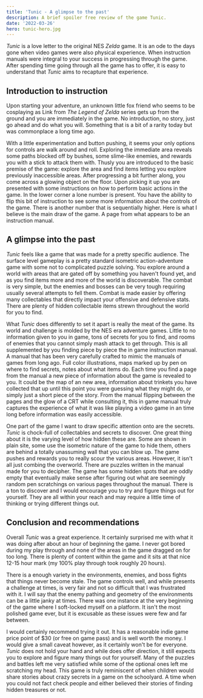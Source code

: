 ```yaml
---
title: 'Tunic - A glimpse to the past'
description: A brief spoiler free review of the game Tunic.
date: '2022-03-26'
hero: tunic-hero.jpg
---
```


_Tunic_ is a love letter to the original NES _Zelda_ game. It is an ode to the days gone when video games were also physical experience. When instruction manuals were integral to your success in progressing through the game. After spending time going through all the game has to offer, it is easy to understand that _Tunic_ aims to recapture that experience.

## Introduction to instruction

Upon starting your adventure, an unknown little fox friend who seems to be cosplaying as Link from _The Legend of Zelda_ series gets up from the ground and you are immediately in the game. No introduction, no story, just go ahead and do what you will. Something that is a bit of a rarity today but was commonplace a long time ago.

With a little experimentation and button pushing, it seems your only options for controls are walk around and roll. Exploring the immediate area reveals some paths blocked off by bushes, some slime-like enemies, and rewards you with a stick to attack them with. Thusly you are introduced to the basic premise of the game: explore the area and find items letting you explore previously inaccessible areas. After progressing a bit further along, you come across a glowing object on the floor. Upon picking it up you are presented with some instructions on how to perform basic actions in the game. In the lower corner a lone number is present. You have the ability to flip this bit of instruction to see some more information about the controls of the game. There is another number that is sequentially higher. Here is what I believe is the main draw of the game. A page from what appears to be an instruction manual.

## A glimpse into the past

_Tunic_ feels like a game that was made for a pretty specific audience. The surface level gameplay is a pretty standard isometric action-adventure game with some not to complicated puzzle solving. You explore around a world with areas that are gated off by something you haven't found yet, and as you find items more and more of the world is discoverable. The combat is very simple, but the enemies and bosses can be very tough requiring usually several attempts to fell them. Combat is made easier by offering many collectables that directly impact your offensive and defensive stats. There are plenty of hidden collectable items strewn throughout the world for you to find.

What _Tunic_ does differently to set it apart is really the meat of the game. Its world and challenge is molded by the NES era adventure games. Little to no information given to you in game, tons of secrets for you to find, and rooms of enemies that you cannot simply mash attack to get through. This is all supplemented by you finding piece by piece the in game instruction manual. A manual that has been very carefully crafted to mimic the manuals of games from long ago. Full color illustrations, maps marked up by pen on where to find secrets, notes about what items do. Each time you find a page from the manual a new piece of information about the game is revealed to you. It could be the map of an new area, information about trinkets you have collected that up until this point you were guessing what they might do, or simply just a short piece of the story. From the manual flipping between the pages and the glow of a CRT while consulting it, this in game manual truly captures the experience of what it was like playing a video game in an time long before information was easily accessible.

One part of the game I want to draw specific attention onto are the secrets. _Tunic_ is chock-full of collectables and secrets to discover. One great thing about it is the varying level of how hidden these are. Some are shown in plain site, some use the isometric nature of the game to hide them, others are behind a totally unassuming wall that you can blow up. The game pushes and rewards you to really scour the various areas. However, it isn't all just combing the overworld. There are puzzles written in the manual made for you to decipher. The game has some hidden spots that are oddly empty that eventually make sense after figuring out what are seemingly random pen scratchings on various pages throughout the manual. There is a ton to discover and I would encourage you to try and figure things out for yourself. They are all within your reach and may require a little time of thinking or trying different things out.

## Conclusion and recommendations

Overall _Tunic_ was a great experience. It certainly surprised me with what it was doing after about an hour of beginning the game. I never got bored during my play through and none of the areas in the game dragged on for too long. There is plenty of content within the game and it sits at that nice 12-15 hour mark (my 100% play through took roughly 20 hours).

There is a enough variety in the environments, enemies, and boss fights that things never become stale. The game controls well, and while presents a challenge at times, is very fair and not so difficult that I was frustrated with it. I will say that the enemy pathing and geometry of the environments can be a little janky at times. There was one instance at the very beginning of the game where I soft-locked myself on a platform. It isn't the most polished game ever, but it is excusable as these issues were few and far between.

I would certainly recommend trying it out. It has a reasonable indie game price point of $30 (or free on game pass) and is well worth the money. I would give a small caveat however, as it certainly won't be for everyone. _Tunic_ does not hold your hand and while does offer direction, it still expects you to explore and figure many things out for yourself. Many of the puzzles and battles left me very satisfied while some of the optional ones left me scratching my head. This game is truly reminiscent of when children would share stories about crazy secrets in a game on the schoolyard. A time when you could not fact check people and either believed their stories of finding hidden treasures or not.

<Figure title="Tunic ratings" file="tunic-ratings.png" caption="Overall ratings for Tunic" />
